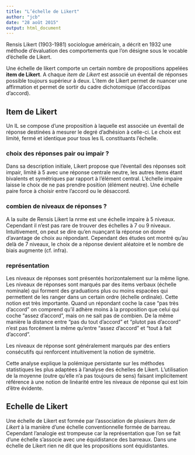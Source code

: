 ```yaml
---
title: "L’échelle de Likert"
author: "jcb"
date: "28 août 2015"
output: html_document
---
```


Rensis Likert (1903-1981) sociologue américain, a décrit en 1932 une méthode d'évaluation des comportements que l'on désigne sous le vocable d'échelle de Likert.

Une échelle de likert comporte un certain nombre de propositions appelées __item de Likert__. A chaque _item de Likert_ est associé un éventail de réponses possible toujours supérieur à deux. L'item de Likert permet de nuancer une affirmation et permet de sortir du cadre dichotomique (d'accord/pas d'accord).

Item de Likert
--------------

Un IL se compose d'une proposition à laquelle est associée un éventail de réponse destinées à mesurer le degré d'adhésion à celle-ci. Le choix est limité, fermé et identique pour tous les IL constituants l'échelle. 

### choix des réponses pair ou impair ?

Dans sa description initiale, Likert propose que l'éventail des réponses soit impair, limité à 5 avec une réponse centrale neutre, les autres items étant bivalents et symétriques par rapport à l'élément central. L'échelle impaire laisse le choix de ne pas prendre position (élément neutre). Une échelle paire force à choisir entre l'accord ou le désaccord.

### combien de niveaux de réponses ?

A la suite de Rensis Likert la nrme est une échelle impaire à 5 niveaux. Cependant il n'est pas rare de trouver des échelles à 7 ou 9 niveaux. Intuitivement, on peut se dire qu'en nuançant la réponse on donne d'avantage de choix au répondant. Cependant des études ont montré qu'au delà de 7 niveaux, le choix de a réponse devient aléatoire et le nombre de biais augmente (cf. infra).

### représentation

Les niveaux de réponses sont présentés horizontalement sur la même ligne. Les niveaux de réponses sont marqués par des items verbaux (échelle nominale) qui forment des graduations plus ou moins espacées qui permettent de les ranger dans un certain ordre (échelle ordinale). Cette notion est très importante. Quand un répondant coche la case "pas très d'accord" on comprend qu'il adhère moins à la proposition que celui qui coche "assez d'accord", mais on ne sait pas de combien. De la même manière la distance entre "pas du tout d'accord" et "plutot pas d'accord" n'est pas forcément la même qu'entre "assez d'accord" et "tout à fait d'accord".

Les niveaux de réponse sont généralement marqués par des entiers consécutifs qui renforcent intuitivement la notion de symétrie.

Cette analyse explique la polémique persistante sur les méthodes statistiques les plus adaptées à l'analyse des échelles de Likert. L'utilisation de la moyenne (outre qu'elle n'a pas toujours de sens) faisant implicitement référence à une notion de linéarité entre les niveaux de réponse qui est loin d'être évidente.

Echelle de Likert
-----------------

Une échelle de Likert est formée par l'association de plusieurs _item de Likert_ à la manière d'une échelle conventionnelle formée de barreau. Cependant l'analogie est trompeuse car la représentation que l'on se fait d'une échelle s'associe avec une équidistance des barreaux. Dans une échelle de Likert rien ne dit que les propositions sont équidistantes.